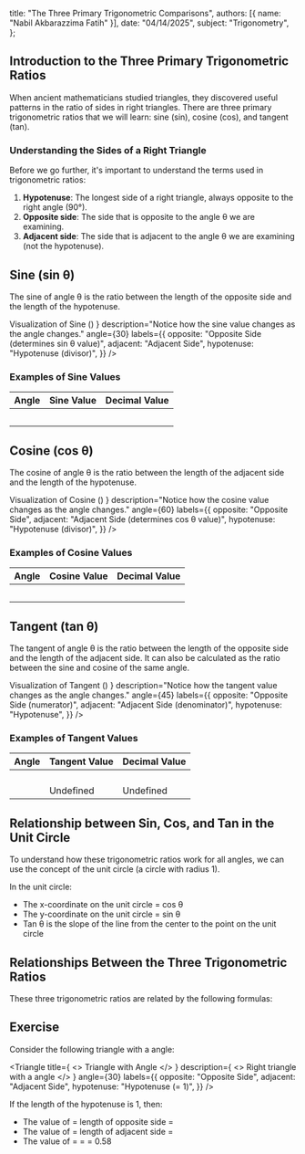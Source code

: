 
  title: "The Three Primary Trigonometric Comparisons",
  authors: [{ name: "Nabil Akbarazzima Fatih" }],
  date: "04/14/2025",
  subject: "Trigonometry",
};

## Introduction to the Three Primary Trigonometric Ratios

When ancient mathematicians studied triangles, they discovered useful patterns in the ratio of sides in right triangles. There are three primary trigonometric ratios that we will learn: sine (sin), cosine (cos), and tangent (tan).

<div className="flex flex-col gap-4">
  <BlockMath math="\sin \theta = \frac{\text{opposite side}}{\text{hypotenuse}}" />
  <BlockMath math="\cos \theta = \frac{\text{adjacent side}}{\text{hypotenuse}}" />
  <BlockMath math="\tan \theta = \frac{\text{opposite side}}{\text{adjacent side}}" />
</div>

### Understanding the Sides of a Right Triangle

Before we go further, it's important to understand the terms used in trigonometric ratios:

1. **Hypotenuse**: The longest side of a right triangle, always opposite to the right angle (90°).
2. **Opposite side**: The side that is opposite to the angle θ we are examining.
3. **Adjacent side**: The side that is adjacent to the angle θ we are examining (not the hypotenuse).

<div className="mt-4">
  <Triangle
    title="Visualization of Triangle Sides"
    description="Move the slider to see how the position of sides changes with the angle."
    angle={30}
    labels={{
      opposite: "Opposite Side",
      adjacent: "Adjacent Side",
      hypotenuse: "Hypotenuse",
    }}
  />
</div>

## Sine (sin θ)

The sine of angle θ is the ratio between the length of the opposite side and the length of the hypotenuse.

<BlockMath math="\sin \theta = \frac{\text{opposite side}}{\text{hypotenuse}}" />

<div className="mt-4">
  <Triangle
    title={
      <>
        Visualization of Sine (<InlineMath math="\sin \theta" />)
      </>
    }
    description="Notice how the sine value changes as the angle changes."
    angle={30}
    labels={{
      opposite: "Opposite Side (determines sin θ value)",
      adjacent: "Adjacent Side",
      hypotenuse: "Hypotenuse (divisor)",
    }}
  />
</div>

### Examples of Sine Values

| Angle                     | Sine Value                               | Decimal Value              |
| ------------------------- | ---------------------------------------- | -------------------------- |
| <InlineMath math="0°" />  | <InlineMath math="0" />                  | <InlineMath math="0" />    |
| <InlineMath math="30°" /> | <InlineMath math="\frac{1}{2}" />        | <InlineMath math="0.5" />  |
| <InlineMath math="45°" /> | <InlineMath math="\frac{\sqrt{2}}{2}" /> | <InlineMath math="0.71" /> |
| <InlineMath math="60°" /> | <InlineMath math="\frac{\sqrt{3}}{2}" /> | <InlineMath math="0.87" /> |
| <InlineMath math="90°" /> | <InlineMath math="1" />                  | <InlineMath math="1" />    |

## Cosine (cos θ)

The cosine of angle θ is the ratio between the length of the adjacent side and the length of the hypotenuse.

<BlockMath math="\cos \theta = \frac{\text{adjacent side}}{\text{hypotenuse}}" />

<div className="mt-4">
  <Triangle
    title={
      <>
        Visualization of Cosine (<InlineMath math="\cos \theta" />)
      </>
    }
    description="Notice how the cosine value changes as the angle changes."
    angle={60}
    labels={{
      opposite: "Opposite Side",
      adjacent: "Adjacent Side (determines cos θ value)",
      hypotenuse: "Hypotenuse (divisor)",
    }}
  />
</div>

### Examples of Cosine Values

| Angle                     | Cosine Value                             | Decimal Value              |
| ------------------------- | ---------------------------------------- | -------------------------- |
| <InlineMath math="0°" />  | <InlineMath math="1" />                  | <InlineMath math="1" />    |
| <InlineMath math="30°" /> | <InlineMath math="\frac{\sqrt{3}}{2}" /> | <InlineMath math="0.87" /> |
| <InlineMath math="45°" /> | <InlineMath math="\frac{\sqrt{2}}{2}" /> | <InlineMath math="0.71" /> |
| <InlineMath math="60°" /> | <InlineMath math="\frac{1}{2}" />        | <InlineMath math="0.5" />  |
| <InlineMath math="90°" /> | <InlineMath math="0" />                  | <InlineMath math="0" />    |

## Tangent (tan θ)

The tangent of angle θ is the ratio between the length of the opposite side and the length of the adjacent side. It can also be calculated as the ratio between the sine and cosine of the same angle.

<BlockMath math="\tan \theta = \frac{\text{opposite side}}{\text{adjacent side}} = \frac{\sin \theta}{\cos \theta}" />

<div className="mt-4">
  <Triangle
    title={
      <>
        Visualization of Tangent (<InlineMath math="\tan \theta" />)
      </>
    }
    description="Notice how the tangent value changes as the angle changes."
    angle={45}
    labels={{
      opposite: "Opposite Side (numerator)",
      adjacent: "Adjacent Side (denominator)",
      hypotenuse: "Hypotenuse",
    }}
  />
</div>

### Examples of Tangent Values

| Angle                     | Tangent Value                            | Decimal Value              |
| ------------------------- | ---------------------------------------- | -------------------------- |
| <InlineMath math="0°" />  | <InlineMath math="0" />                  | <InlineMath math="0" />    |
| <InlineMath math="30°" /> | <InlineMath math="\frac{1}{\sqrt{3}}" /> | <InlineMath math="0.58" /> |
| <InlineMath math="45°" /> | <InlineMath math="1" />                  | <InlineMath math="1" />    |
| <InlineMath math="60°" /> | <InlineMath math="\sqrt{3}" />           | <InlineMath math="1.73" /> |
| <InlineMath math="90°" /> | Undefined                                | Undefined                  |

## Relationship between Sin, Cos, and Tan in the Unit Circle

To understand how these trigonometric ratios work for all angles, we can use the concept of the unit circle (a circle with radius 1).

<UnitCircle
  title="Unit Circle and Trigonometric Ratios"
  description="Move the slider to see how the values of sin, cos, and tan change on the unit circle."
  angle={45}
/>

In the unit circle:

- The x-coordinate on the unit circle = cos θ
- The y-coordinate on the unit circle = sin θ
- Tan θ is the slope of the line from the center to the point on the unit circle

## Relationships Between the Three Trigonometric Ratios

These three trigonometric ratios are related by the following formulas:

<div className="flex flex-col gap-4 mt-4">
  <BlockMath math="\tan \theta = \frac{\sin \theta}{\cos \theta}" />
  <BlockMath math="\sin^2 \theta + \cos^2 \theta = 1" />
</div>

## Exercise

Consider the following triangle with a <InlineMath math="30°" /> angle:

<Triangle
  title={
    <>
      Triangle with <InlineMath math="30°" /> Angle
    </>
  }
  description={
    <>
      Right triangle with a <InlineMath math="30°" /> angle
    </>
  }
  angle={30}
  labels={{
    opposite: "Opposite Side",
    adjacent: "Adjacent Side",
    hypotenuse: "Hypotenuse (= 1)",
  }}
/>

If the length of the hypotenuse is 1, then:

- The value of <InlineMath math="\sin 30°" /> = length of opposite side = <InlineMath math="0.5" />
- The value of <InlineMath math="\cos 30°" /> = length of adjacent side = <InlineMath math="0.87" />
- The value of <InlineMath math="\tan 30°" /> = <InlineMath math="\frac{\sin 30°}{\cos 30°}" /> = <InlineMath math="\frac{0.5}{0.87}" /> = 0.58
